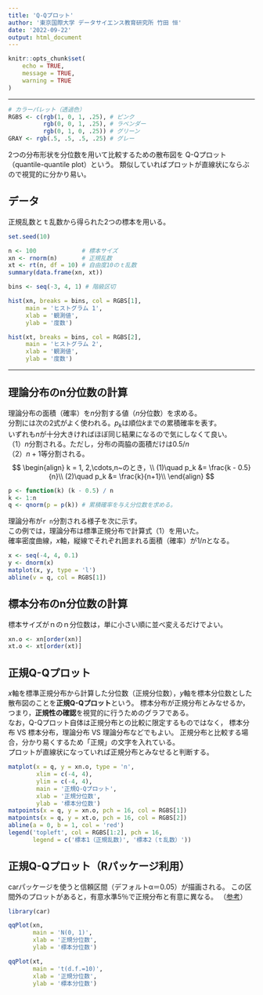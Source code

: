 ```yaml
---
title: 'Q-Qプロット'
author: '東京国際大学 データサイエンス教育研究所 竹田 恒'
date: '2022-09-22'
output: html_document
---
```


```r
knitr::opts_chunk$set(
	echo = TRUE,
	message = TRUE,
	warning = TRUE
)
```

------------------------------------------------------------------------

```r
# カラーパレット（透過色）
RGBS <- c(rgb(1, 0, 1, .25), # ピンク
          rgb(0, 0, 1, .25), # ラベンダー
          rgb(0, 1, 0, .25)) # グリーン
GRAY <- rgb(.5, .5, .5, .25) # グレー
```

2つの分布形状を分位数を用いて比較するための散布図を
Q-Qプロット（quantile-quantile plot）という。
類似していればプロットが直線状にならぶので視覚的に分かり易い。

## データ

正規乱数とｔ乱数から得られた2つの標本を用いる。

```r
set.seed(10)

n <- 100             # 標本サイズ
xn <- rnorm(n)       # 正規乱数
xt <- rt(n, df = 10) # 自由度10のｔ乱数
summary(data.frame(xn, xt))
```

```r
bins <- seq(-3, 4, 1) # 階級区切

hist(xn, breaks = bins, col = RGBS[1], 
     main = 'ヒストグラム 1', 
     xlab = '観測値', 
     ylab = '度数')

hist(xt, breaks = bins, col = RGBS[2],
     main = 'ヒストグラム 2', 
     xlab = '観測値', 
     ylab = '度数')
```

------------------------------------------------------------------------

## 理論分布のn分位数の計算

理論分布の面積（確率）を$n$分割する値（$n$分位数）を求める。\
分割には次の2式がよく使われる。$p_k$は順位$k$までの累積確率を表す。\
いずれも$n$が十分大きければほぼ同じ結果になるので気にしなくて良い。\
（1）$n$分割される。ただし，分布の両脇の面積だけは$0.5/n$\
（2）$n+1$等分割される。\
$$
\begin{align}
  k = 1, 2,\cdots,n~のとき，\\
  (1)\quad p_k &= \frac{k - 0.5}{n}\\
  (2)\quad p_k &= \frac{k}{n+1}\\
\end{align}
$$

```r
p <- function(k) (k - 0.5) / n
k <- 1:n
q <- qnorm(p = p(k)) # 累積確率を与え分位数を求める。
```

理論分布が`r n`分割される様子を次に示す。\
この例では，理論分布は標準正規分布で計算式（1）を用いた。\
確率密度曲線，$x$軸，縦線でそれぞれ囲まれる面積（確率）が$1/n$となる。

```r
x <- seq(-4, 4, 0.1)
y <- dnorm(x)
matplot(x, y, type = 'l')
abline(v = q, col = RGBS[1])
```

## 標本分布のn分位数の計算

標本サイズがｎのｎ分位数は，単に小さい順に並べ変えるだけでよい。

```r
xn.o <- xn[order(xn)]
xt.o <- xt[order(xt)]
```

## 正規Q-Qプロット
$x$軸を標準正規分布から計算した分位数（正規分位数），$y$軸を標本分位数とした散布図のことを**正規Q-Qプロット**という。
標本分布が正規分布とみなせるか，つまり，**正規性の確認**を視覚的に行うためのグラフである。\
なお，Q-Qプロット自体は正規分布との比較に限定するものではなく，
標本分布 VS 標本分布，理論分布 VS 理論分布などでもよい。
正規分布と比較する場合，分かり易くするため「正規」の文字を入れている。\
プロットが直線状になっていれば正規分布とみなせると判断する。

```r
matplot(x = q, y = xn.o, type = 'n',
        xlim = c(-4, 4),
        ylim = c(-4, 4),
        main = '正規Q-Qプロット',
        xlab = '正規分位数',
        ylab = '標本分位数')
matpoints(x = q, y = xn.o, pch = 16, col = RGBS[1])
matpoints(x = q, y = xt.o, pch = 16, col = RGBS[2])
abline(a = 0, b = 1, col = 'red')
legend('topleft', col = RGBS[1:2], pch = 16,
       legend = c('標本1（正規乱数)', '標本2（ｔ乱数）'))
```

## 正規Q-Qプロット（Rパッケージ利用）

carパッケージを使うと信頼区間（デフォルトα＝0.05）が描画される。 この区間外のプロットがあると，有意水準5％で正規分布と有意に異なる。 （[参考](https://lbelzile.github.io/lineaRmodels/qqplot.html)）

```r
library(car)

qqPlot(xn,
       main = 'N(0, 1)',
       xlab = '正規分位数',
       ylab = '標本分位数')

qqPlot(xt, 
       main = 't(d.f.=10)',
       xlab = '正規分位数',
       ylab = '標本分位数')
```
